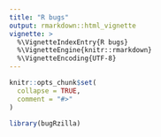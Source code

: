 ```yaml
---
title: "R bugs"
output: rmarkdown::html_vignette
vignette: >
  %\VignetteIndexEntry{R bugs}
  %\VignetteEngine{knitr::rmarkdown}
  %\VignetteEncoding{UTF-8}
---
```


```r
knitr::opts_chunk$set(
  collapse = TRUE,
  comment = "#>"
)
```

```r
library(bugRzilla)
```
